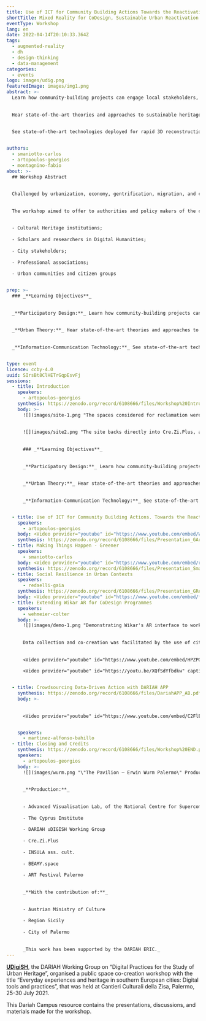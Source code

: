 ```yaml
---
title: Use of ICT for Community Building Actions Towards the Reactivation of Urban Heritagescapes in South European Cities
shortTitle: Mixed Reality for CoDesign, Sustainable Urban Reactivation in Historic Cities
eventType: Workshop
lang: en
date: 2022-04-14T20:10:33.364Z
tags:
  - augmented-reality
  - dh
  - design-thinking
  - data-management
categories:
  - events
logo: images/udig.png
featuredImage: images/img1.png
abstract: >-
  Learn how community-building projects can engage local stakeholders, pull insights from diverse perspectives, and influence urban redevelopment authorities.
  
  
  Hear state-of-the-art theories and approaches to sustainable heritage, with reflections from experienced architects, academics, and urban thinkers. Identify critical issues of urban gentrification, place-making, and the pressures faced by historic urban neighbourhoods in Southern Europe.
  
  
  See state-of-the-art technologies deployed for rapid 3D reconstruction, documentation, and urban co-design with non-experts. We specifically explore augmented reality as a possible solution to scalable public outreach.


authors:
  - smaniotto-carlos
  - artopoulos-georgios
  - montagnino-fabio
about: >-
  ## Workshop Abstract
  
  
  Challenged by urbanization, economy, gentrification, migration, and climate change the experience of historical spaces and buildings is fragmented, thus mirroring the disconnected perception of urban societies. This Dariah workshop studied how urban heritage and the abundance of culturally valuable structures in historic cities across Europe can contribute to reflective processes and the creation of legible, inclusive, accessible, resilient and enjoyable cities.
  
  
  The workshop aimed to offer to authorities and policy makers of the city opportunities for data-driven consultation actions that engage:
  
  
  - Cultural Heritage institutions;
  
  - Scholars and researchers in Digital Humanities;
  
  - City stakeholders;
  
  - Professional associations;
  
  - Urban communities and citizen groups


prep: >-
  ### _**Learning Objectives**_
  
  
  _**Participatory Design:**_ Learn how community-building projects can engage local stakeholders, pull insights from diverse perspectives, and influence urban redevelopment authorities.
  
  
  _**Urban Theory:**_ Hear state-of-the-art theories and approaches to sustainable heritage, with reflections from experienced architects, academics, and urban thinkers. Identify critical issues of urban gentrification, place-making, and the pressures faced by historic urban neighbourhoods in Southern Europe.
  
  
  _**Information-Communication Technology:**_ See state-of-the-art technologies deployed for rapid 3D reconstruction, documentation, and urban co-design with non-experts. We specifically explore augmented reality as a possible solution to scalable public outreach.


type: event
licence: ccby-4.0
uuid: SIrsBt8ClHETrGqpEsvFj
sessions:
  - title: Introduction
    speakers:
      - artopoulos-georgios
    synthesis: https://zenodo.org/record/6108666/files/Workshop%20Introduction_GArtopoulos.pdf?download=1
    body: >-
      ![](images/site-1.png "The spaces considered for reclamation were the roofless remains of a 20th century furniture factory.")
      
      
      ![](images/site2.png "The site backs directly into Cre.Zi.Plus, a coworking space, cafe, and event venue for the campus.")
      
      
      ### _**Learning Objectives**_
      
      
      _**Participatory Design:**_ Learn how community-building projects can engage local stakeholders, pull insights from diverse perspectives, and influence urban redevelopment authorities.
      
      
      _**Urban Theory:**_ Hear state-of-the-art theories and approaches to sustainable heritage, with reflections from experienced architects, academics, and urban thinkers. Identify critical issues of urban gentrification, place-making, and the pressures faced by historic urban neighbourhoods in Southern Europe.
      
      
      _**Information-Communication Technology:**_ See state-of-the-art technologies deployed for rapid 3D reconstruction, documentation, and urban co-design with non-experts. We specifically explore augmented reality as a possible solution to scalable public outreach.


  - title: Use of ICT for Community Building Actions. Towards the Reactivation of Urban Heritagescapes in South European Cities
    speakers:
      - artopoulos-georgios
    body: <Video provider="youtube" id="https://www.youtube.com/embed/WaVgUurKUy8" caption="Presentation by Dr Georgios Artopoulos" />
    synthesis: https://zenodo.org/record/6108666/files/Presentation_GArtopoulos.pdf?download=1
  - title: Making Things Happen - Greener
    speakers:
      - smaniotto-carlos
    body: <Video provider="youtube" id="https://www.youtube.com/embed/riZ4hiaZSqM" caption="Presentation by Dr Carlos Smaniotto" />
    synthesis: https://zenodo.org/record/6108666/files/Presentation_Smaniotto.pdf?download=1
  - title: Social Resilience in Urban Contexts
    speakers:
      - redaelli-gaia
    synthesis: https://zenodo.org/record/6108666/files/Presentation_GRedaelli.pdf?download=1
    body: <Video provider="youtube" id="https://www.youtube.com/embed/fQsykzk6i0Q" caption="Presentation by Dr Gaia Redaelli" />
  - title: Extending Wikar AR for CoDesign Programmes
    speakers:
      - wehmeier-colter
    body: >-
      ![](images/demo-1.png "Demonstrating Wikar's AR interface to workshop participants.")
      
      
      Data collection and co-creation was facilitated by the use of citizen volunteered geolocation software (readily available to the participants by the organisers), such as DEUSTO Tech [DARIAH](https://play.google.com/store/apps/details?id=mobility.deustotech.dariah_android) app. A separate mobile augmented-reality app, [WIKAR](http://wikar.co/), was used to facilitate a participatory project development processes. With this tool, workshop participants could visualize various project proposals directly projected in the real spaces subject of the project through their iOS and Android mobile devices.
      
      
      <Video provider="youtube" id="https://www.youtube.com/embed/HPZPO5Xp7hU" caption="Video recording of Wikar AR proposal visualization on site." />
      
      <Video provider="youtube" id="https://youtu.be/XQfSdYfbdkw" caption="Presentation by Colter Wehmeier" />


  - title: Crowdsourcing Data-Driven Action with DARIAH APP
    synthesis: https://zenodo.org/record/6108666/files/DariahAPP_AB.pdf?download=1
    body: >-
      
      
      <Video provider="youtube" id="https://www.youtube.com/embed/C2FlEPBTCkg" caption="Presentation by Dr Alfonso Bahillo Martinez" />


    speakers:
      - martinez-alfonso-bahillo
  - title: Closing and Credits
    synthesis: https://zenodo.org/record/6108666/files/Workshop%20END.pdf?download=1
    speakers:
      - artopoulos-georgios
    body: >-
      ![](images/wurm.png "\"The Pavilion – Erwin Wurm Palermo\" Production: Jürgen Weishäupl. Immersive AR art with Wikar AR.")
      
      
      _**Production:**_
      
      
      - Advanced Visualisation Lab, of the National Centre for Supercomputing Applications at the University of Illinois at Urbana-Champaign
      
      - The Cyprus Institute
      
      - DARIAH uDIGISH Working Group
      
      - Cre.Zi.Plus
      
      - INSULA ass. cult.
      
      - BEAMY.space
      
      - ART Festival Palermo
      
      
      _**With the contribution of:**_
      
      
      - Austrian Ministry of Culture
      
      - Region Sicily
      
      - City of Palermo
      
      
      _This work has been supported by the DARIAH ERIC._
---
```


**[UDigiSH](https://www.dariah.eu/activities/working-groups/digital-practices-for-the-study-of-urban-heritage/)**, the DARIAH Working Group on “Digital Practices for the Study of Urban Heritage”, organised a public space co-creation workshop with the title “Everyday experiences and heritage in southern European cities: Digital tools and practices”, that was held at Cantieri Culturali della Zisa, Palermo, 25-30 July 2021.

This Dariah Campus resource contains the presentations, discussions, and materials made for the workshop.

